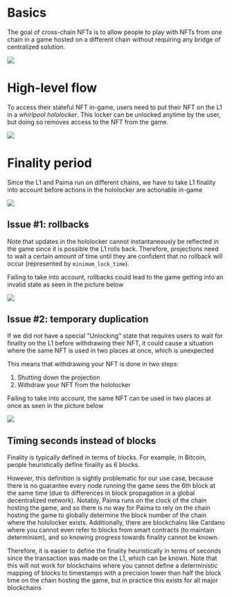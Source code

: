 
# Basics

The goal of cross-chain NFTs is to allow people to play with NFTs from one chain in a game hosted on a different chain without requiring any bridge of centralized solution.

<img src={CrosschainNft} className="img-full" />

# High-level flow

To access their stateful NFT in-game, users need to put their NFT on the L1 in a *whirlpool hololocker*. This locker can be unlocked anytime by the user, but doing so removes access to the NFT from the game.

<img src={HighLevelFlow} className="img-full" />

# Finality period

Since the L1 and Paima run on different chains, we have to take L1 finality into account before actions in the hololocker are actionable in-game

<img src={FinalityPeriod} className="img-full" />

## Issue #1: rollbacks

Note that updates in the hololocker cannot instantaneously be reflected in the game since it is possible the L1 rolls back. Therefore, projections need to wait a certain amount of time until they are confident that no rollback will occur (represented by `minimum_lock_time`).

Failing to take into account, rollbacks could lead to the game getting into an invalid state as seen in the picture below

<img src={RollbackIssue} className="img-full" />

## Issue #2: temporary duplication

If we did not have a special "Unlocking" state that requires users to wait for finality on the L1 before withdrawing their NFT, it could cause a situation where the same NFT is used in two places at once, which is unexpected

This means that withdrawing your NFT is done in two steps:
1. Shutting down the projection
2. Withdraw your NFT from the hololocker

Failing to take into account, the same NFT can be used in two places at once as seen in the picture below

<img src={DuplicationIssue} className="img-full" />

## Timing seconds instead of blocks

Finality is typically defined in terms of blocks. For example, in Bitcoin, people heuristically define finality as 6 blocks.

However, this definition is sightly problematic for our use case, because there is no guarantee every node running the game sees the 6th block at the same time (due to differences in block propagation in a global decentralized network). Notably, Paima runs on the clock of the chain hosting the game, and so there is no way for Paima to rely on the chain hosting the game to globally determine the block number of the chain where the hololocker exists. Additionally, there are blockchains like Cardano where you cannot even refer to blocks from smart contracts (to maintain determinism), and so knowing progress towards finality cannot be known. 

Therefore, it is easier to define the finality heuristically in terms of seconds since the transaction was made on the L1, which can be known. Note that this will not work for blockchains where you cannot define a deterministic mapping of blocks to timestamps with a precision lower than half the block time on the chain hosting the game, but in practice this exists for all major blockchains
